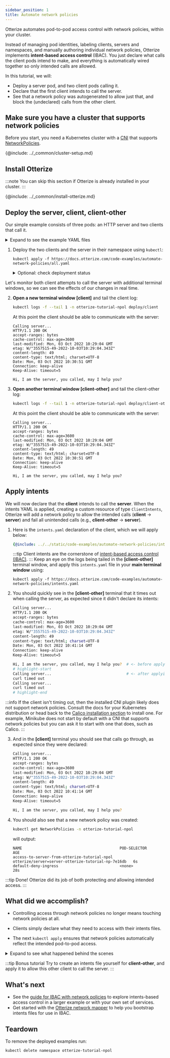 ```yaml
---
sidebar_position: 1
title: Automate network policies
---
```


Otterize automates pod-to-pod access control with network policies, within your cluster.

Instead of managing pod identities, labeling clients, servers and namespaces,
and manually authoring individual network policies, Otterize implements **intent-based access control** (IBAC).
You just declare what calls the client pods intend to make,
and everything is automatically wired together so only intended calls are allowed.

In this tutorial, we will:

- Deploy a server pod, and two client pods calling it.
- Declare that the first client intends to call the server.
- See that a network policy was autogenerated to allow just that, and block the (undeclared) calls from the other client.

## Make sure you have a cluster that supports network policies
Before you start, you need a Kubernetes cluster with a [CNI](https://kubernetes.io/docs/concepts/extend-kubernetes/compute-storage-net/network-plugins/) that supports [NetworkPolicies](https://kubernetes.io/docs/concepts/services-networking/network-policies/).

{@include: ../_common/cluster-setup.md}

## Install Otterize

:::note
You can skip this section if Otterize is already installed in your cluster.
:::

{@include: ../_common/install-otterize.md}


## Deploy the server, client, client-other

Our simple example consists of three pods: an HTTP server and two clients that call it.

<details>
<summary>Expand to see the example YAML files</summary>
<Tabs>

<TabItem value="namespace.yaml" label="namespace.yaml" default>

```yaml
{@include: ../../static/code-examples/automate-network-policies/namespace.yaml}
```

</TabItem>

<TabItem value="server.yaml" label="server.yaml" default>

```yaml
{@include: ../../static/code-examples/automate-network-policies/server-deployment.yaml}
---
{@include: ../../static/code-examples/automate-network-policies/server-service.yaml}
```

</TabItem>
<TabItem value="client.yaml" label="client.yaml" default>

```yaml
{@include: ../../static/code-examples/automate-network-policies/client-deployment.yaml}
```

</TabItem>
<TabItem value="client-other.yaml" label="client-other.yaml" default>

```yaml
{@include: ../../static/code-examples/automate-network-policies/client-other-deployment.yaml}
```

</TabItem>

</Tabs>
</details>

1. Deploy the two clients and the server in their namespace using `kubectl`:

    ```shell
    kubectl apply -f https://docs.otterize.com/code-examples/automate-network-policies/all.yaml
    ```

    <details>
    <summary>Optional: check deployment status</summary>
    Check that the client and server pods were deployed

    ```bash
    kubectl get pods -n otterize-tutorial-npol
    ```
    You should see
    ```
    NAME                           READY   STATUS    RESTARTS   AGE
    client-596bcb48d5-pnjxc        1/1     Running   0          8s
    client-other-f56d65d7f-z2wg2   1/1     Running   0          8s
    server-6bb4784ccc-wtz7f        1/1     Running   0          8s
    ```
    </details>

Let's monitor both client attempts to call the server with additional terminal windows,
so we can see the effects of our changes in real time.

2. **Open a new terminal window [client]** and tail the client log:
    ```bash
    kubectl logs -f --tail 1 -n otterize-tutorial-npol deploy/client
    ```
    At this point the client should be able to communicate with the server:
    ```
    Calling server...
    HTTP/1.1 200 OK
    accept-ranges: bytes
    cache-control: max-age=3600
    last-modified: Mon, 03 Oct 2022 10:29:04 GMT
    etag: W/"3557515-49-2022-10-03T10:29:04.343Z"
    content-length: 49
    content-type: text/html; charset=UTF-8
    Date: Mon, 03 Oct 2022 10:30:51 GMT
    Connection: keep-alive
    Keep-Alive: timeout=5

    Hi, I am the server, you called, may I help you?
    ```

3. **Open another terminal window [client-other]** and tail the client-other log:
    ```bash
    kubectl logs -f --tail 1 -n otterize-tutorial-npol deploy/client-other
    ```
    At this point the client should be able to communicate with the server:
    ```
    Calling server...
    HTTP/1.1 200 OK
    accept-ranges: bytes
    cache-control: max-age=3600
    last-modified: Mon, 03 Oct 2022 10:29:04 GMT
    etag: W/"3557515-49-2022-10-03T10:29:04.343Z"
    content-length: 49
    content-type: text/html; charset=UTF-8
    Date: Mon, 03 Oct 2022 10:30:51 GMT
    Connection: keep-alive
    Keep-Alive: timeout=5

    Hi, I am the server, you called, may I help you?
    ```

## Apply intents
We will now declare that the **client** intends to call the **server**.
When the intents YAML is applied, creating a custom resource of type `ClientIntents`,
Otterize will add a network policy to allow the intended calls
(**client** &rarr; **server**) and fail all unintended calls (e.g., **client-other** &rarr; **server**).

1. Here is the `intents.yaml` declaration of the client, which we will apply below:
   ```yaml
   {@include: ../../static/code-examples/automate-network-policies/intents.yaml}
   ```
   :::tip
   Client intents are the cornerstone of [intent-based access control (IBAC)](https://otterize.com/ibac).
   :::
   Keep an eye on the logs being tailed in the **[client-other]** terminal window,
   and apply this `intents.yaml` file in your **main terminal window** using:
   ```shell
   kubectl apply -f https://docs.otterize.com/code-examples/automate-network-policies/intents.yaml
   ```
2. You should quickly see in the **[client-other]** terminal that it times out when calling the server,
   as expected since it didn't declare its intents:
   ```bash
   Calling server...
   HTTP/1.1 200 OK
   accept-ranges: bytes
   cache-control: max-age=3600
   last-modified: Mon, 03 Oct 2022 10:29:04 GMT
   etag: W/"3557515-49-2022-10-03T10:29:04.343Z"
   content-length: 49
   content-type: text/html; charset=UTF-8
   Date: Mon, 03 Oct 2022 10:41:14 GMT
   Connection: keep-alive
   Keep-Alive: timeout=5

   Hi, I am the server, you called, may I help you?  # <- before applying the intents file
   # highlight-start
   Calling server...                                 # <- after applying the intents file
   curl timed out
   Calling server...
   curl timed out
   # highlight-end
   ```
:::info
If the client isn't timing out, then the installed CNI plugin likely does not support network policies.
Consult the docs for your Kubernetes distribution or head back to the [Calico installation section](#make-sure-you-have-a-cni-network-plugin) to install one.
For example, Minikube does not start by default with a CNI that supports network policies
but you can ask it to start with one that does, such as Calico.
:::

3. And in the **[client]** terminal you should see that calls go through, as expected since they were declared:
   ```bash
   Calling server...
   HTTP/1.1 200 OK
   accept-ranges: bytes
   cache-control: max-age=3600
   last-modified: Mon, 03 Oct 2022 10:29:04 GMT
   etag: W/"3557515-49-2022-10-03T10:29:04.343Z"
   content-length: 49
   content-type: text/html; charset=UTF-8
   Date: Mon, 03 Oct 2022 10:41:14 GMT
   Connection: keep-alive
   Keep-Alive: timeout=5

   Hi, I am the server, you called, may I help you?
   ```
4. You should also see that a new network policy was created:
   ```bash
   kubectl get NetworkPolicies -n otterize-tutorial-npol
   ```
   will output:
   ```
   NAME                                           POD-SELECTOR                                         AGE
   access-to-server-from-otterize-tutorial-npol   otterize/server=server-otterize-tutorial-np-7e16db   6s
   default-deny-ingress                           <none>                                               28s
   ```
:::tip Done!
Otterize did its job of both protecting *and* allowing intended access.
:::
## What did we accomplish?

- Controlling access through network policies no longer means touching network policies at all.

- Clients simply declare what they need to access with their intents files.

- The next `kubectl apply` ensures that network policies automatically reflect the intended pod-to-pod access.


<details>
<summary>Expand to see what happened behind the scenes</summary>

Otterize generated a specific network policy on the ingress of the pods of a server, allowing the server to
be accessed by the pods of a client. Otterize uses labels to define the network policy and associate it
with a server in a namespace and a client in a namespace, as follows:
1. The server's pods are given a label `otterize/server` whose value uniquely represents that server.
   The network policy stipulates that it applies to the ingress of server pods with this label.
2. The client's pods are given a label `otterize/access-...` derived from the server's unique `otterize/server` value.
   The network policy stipulates that only client pods with this matching label can access the server.
3. The client's namespace is given a label `otterize/namespace-name` whose value is the namespace of the client.
   The network policy stipulates that only client pods whose namespaces have this label can access the server.
   This is used to allow cross-namespace intents.

Otterize saved us from doing all this work by simply declaring the client's intents in `intents.yaml`,
while the appropriate network policies were managed automatically behind the scenes.

Further information about network policies and Otterize can be found
[here](/guides/k8s-ibac-via-network-policies/deeper-dive).
</details>

:::tip Bonus tutorial
Try to create an intents file yourself for **client-other**, and apply it to allow this other client to call the server.
:::

## What's next

- See the [guide for IBAC with network policies](/guides/k8s-ibac-via-network-policies/) to explore intents-based access control in a larger example or with your own set of services.
- Get started with the [Otterize network mapper](/quick-tutorials/k8s-network-mapper) to help you bootstrap intents files
  for use in IBAC.

## Teardown

To remove the deployed examples run:

```bash
kubectl delete namespace otterize-tutorial-npol
```